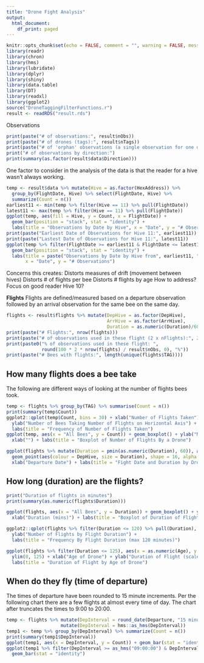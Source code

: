 ```yaml
---
title: "Drone Fight Analysis"
output:
  html_document:
    df_print: paged
---
```


```r
knitr::opts_chunk$set(echo = FALSE, comment = "", warning = FALSE, message = FALSE)
library(readr)
library(chron)
library(hms)
library(lubridate)
library(dplyr)
library(shiny)
library(data.table)
library(DT)
library(readxl)
library(ggplot2)
source("DroneTaggingFilterFunctions.r")
result <- readRDS("result.rds")
```
Observations
```r
print(paste("# of observations:", result$nObs))
print(paste("# of drones (tags):", result$nTags))
print(paste("# of 'orphan' observations (a single observation for one drone on a day:", result$nOneObs))
print("# of observations by direction:")
print(summary(as.factor(result$data$Direction)))

```
One factor to consider in the analysis of the data is that the reader for a hive wasn't always working.

```r
temp <- result$data %>% mutate(Hive = as.factor(HexAddress)) %>%
  group_by(FlightDate, Hive) %>% select(FlightDate, Hive) %>%
  summarize(Count = n())
earliest11 <- min(temp %>% filter(Hive == 11) %>% pull(FlightDate))
latest11 <- max(temp %>% filter(Hive == 11) %>% pull(FlightDate))
ggplot(temp, aes(fill = Hive, y = Count, x = FlightDate)) + 
  geom_bar(position = "stack", stat = "identity") +
  labs(title = "Observations by Date by Hive", x = "Date", y = "# Observations")
print(paste("Earliest Date of Observations for Hive 11:", earliest11))
print(paste("Lastest Date of Observations for Hive 11:", latest11))
ggplot(temp %>% filter(FlightDate >= earliest11 & FlightDate <= latest11), aes(fill = Hive, y = Count, x = FlightDate)) + 
  geom_bar(position = "stack", stat = "identity") +
  labs(title = paste("Observations by Date by Hive from", earliest11, "through", latest11), 
       x = "Date", y = "# Observations")
```

Concerns this creates:
Distorts measures of drift (movement between hives)
Distorts # of flights per bee
Distorts # flights by age
How to address?  Focus on good reader Hive 10?

**Flights**    Flights are defined/measured based on a departure observation followed by an arrival
observation for the same bee on the same day.  
```r
flights <- result$flights %>% mutate(DepHive = as.factor(DepHive), 
                                     ArrHive = as.factor(ArrHive),
                                     Duration = as.numeric(Duration)/60)
print(paste("# Flights:", nrow(flights)))
print(paste("# of observations used in these flight (2 x nFlights):", 2 * nrow(flights)))
print(paste0("% of observations used in these flight: ", 
             round(100 * 2 * nrow(flights) / result$nObs, 0), "%"))
print(paste("# Bees with flights:", length(unique(flights$TAG))))
```


## How many flights does a bee take
The following are different ways of looking at the number of flights bees took.
```r
temp <- flights %>% group_by(TAG) %>% summarise(Count = n())
print(summary(temp$Count))
ggplot2::qplot(temp$Count, bins = 30) + xlab("Number of Flights Taken") +
  ylab("Number of Bees Taking Number of Flights on Horizontal Axis") +
  labs(title = "Frequency of Number of Flights Taken")
ggplot(temp, aes(x = "All Bees", y = Count)) + geom_boxplot() + ylab("Number of Flights") +
  xlab("") + labs(title = "Boxplot of Number of Flights By a Drone")
```
```r
ggplot(flights %>% mutate(Duration = pmin(as.numeric(Duration), 60)), aes(x = Departure, y = TAG)) + 
  geom_point(aes(colour = DepHive, size = Duration), shape = 16, alpha = .5) +
  xlab("Departure Date") + labs(title = "Fight Date and Duration by Drone")
```

## How long (duration) are the flights?
```r
print("Duration of flights in minutes")
print(summary(as.numeric(flights$Duration)))

ggplot(flights, aes(x = "All Bees", y = Duration)) + geom_boxplot() + ylab("Number of Flights") +
  xlab("Duration (mins)") + labs(title = "Boxplot of Duration of Flights")

ggplot2::qplot(flights %>% filter(Duration <= 120) %>% pull(Duration), bins = 30) + xlab("Duration of Flights") +
  ylab("Number of Flights by Flight Duration") +
  labs(title = "Frequency By Flight Duration (max 120 minutes)")

ggplot(flights %>% filter(Duration <= 125), aes(x = as.numeric(Age), y = Duration)) + geom_point() +
  ylim(0, 125) + xlab("Age of Drone") + ylab("Duration of Flight (scale limited to 125)") +
  labs(title = "Duration of Flight by Age of Drone")

```

## When do they fly (time of departure)
The times of departure have been rounded to 15 minute increments.  Per the following chart there 
are a few flights at almost every time of day.  The chart after truncates the times to 9:00 to 20:00.
```r
temp <- flights %>% mutate(DepInterval = round_date(Departure, "15 minutes")) %>%
                    mutate(DepInterval = hms::as_hms(DepInterval)) 
temp1 <- temp %>% group_by(DepInterval) %>% summarize(Count = n())
print(summary(temp1$DepInterval))
ggplot(temp1, aes(x = DepInterval, y = Count)) + geom_bar(stat = "identity")
ggplot(temp1 %>% filter(DepInterval >= as_hms("09:00:00") & DepInterval <= as_hms("20:00:00")), aes(x = DepInterval, y = Count)) + 
  geom_bar(stat = "identity")

```

